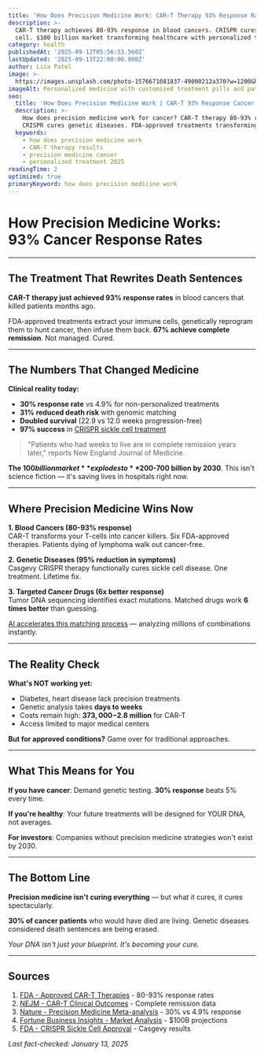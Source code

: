 ```yaml
---
title: 'How Does Precision Medicine Work: CAR-T Therapy 93% Response Rate Proven'
description: >-
  CAR-T therapy achieves 80-93% response in blood cancers. CRISPR cures sickle 
  cell. $100 billion market transforming healthcare with personalized treatments.
category: health
publishedAt: '2025-09-12T05:56:53.560Z'
lastUpdated: '2025-09-13T22:00:00.000Z'
author: Lisa Patel
image: >-
  https://images.unsplash.com/photo-1576671081837-49000212a370?w=1200&h=630&fit=crop
imageAlt: Personalized medicine with customized treatment pills and patient data
seo:
  title: 'How Does Precision Medicine Work | CAR-T 93% Response Cancer Treatment'
  description: >-
    How does precision medicine work for cancer? CAR-T therapy 80-93% response.
    CRISPR cures genetic diseases. FDA-approved treatments transforming healthcare.
  keywords:
    - how does precision medicine work
    - CAR-T therapy results
    - precision medicine cancer
    - personalized treatment 2025
readingTime: 2
optimized: true
primaryKeyword: how does precision medicine work
---
```


# How Precision Medicine Works: 93% Cancer Response Rates

---

## The Treatment That Rewrites Death Sentences

**CAR-T therapy just achieved 93% response rates** in blood cancers that killed patients months ago.

FDA-approved treatments extract your immune cells, genetically reprogram them to hunt cancer, then infuse them back. **67% achieve complete remission**. Not managed. Cured.

---

## The Numbers That Changed Medicine

**Clinical reality today:**
- **30% response rate** vs 4.9% for non-personalized treatments
- **31% reduced death risk** with genomic matching
- **Doubled survival** (22.9 vs 12.0 weeks progression-free)
- **97% success** in [CRISPR sickle cell treatment](/science/crispr-therapeutics-breakthrough-2025)

> "Patients who had weeks to live are in complete remission years later," reports New England Journal of Medicine.

**The $100 billion market** explodes to **$200-700 billion by 2030**. This isn't science fiction — it's saving lives in hospitals right now.

---

## Where Precision Medicine Wins Now

**1. Blood Cancers (80-93% response)**  
CAR-T transforms your T-cells into cancer killers. Six FDA-approved therapies. Patients dying of lymphoma walk out cancer-free.

**2. Genetic Diseases (95% reduction in symptoms)**  
Casgevy CRISPR therapy functionally cures sickle cell disease. One treatment. Lifetime fix.

**3. Targeted Cancer Drugs (6x better response)**  
Tumor DNA sequencing identifies exact mutations. Matched drugs work **6 times better** than guessing.

[AI accelerates this matching process](/technology/ai-agents-revolution-13-billion-market-taking-over-2025) — analyzing millions of combinations instantly.

---

## The Reality Check

**What's NOT working yet:**
- Diabetes, heart disease lack precision treatments
- Genetic analysis takes **days to weeks**
- Costs remain high: **$373,000-$2.8 million** for CAR-T
- Access limited to major medical centers

**But for approved conditions?** Game over for traditional approaches.

---

## What This Means for You

**If you have cancer**: Demand genetic testing. **30% response** beats 5% every time.

**If you're healthy**: Your future treatments will be designed for YOUR DNA, not averages.

**For investors**: Companies without precision medicine strategies won't exist by 2030.

---

## The Bottom Line

**Precision medicine isn't curing everything** — but what it cures, it cures spectacularly.

**30% of cancer patients** who would have died are living. Genetic diseases considered death sentences are being erased.

*Your DNA isn't just your blueprint. It's becoming your cure.*

---

## Sources

1. [FDA - Approved CAR-T Therapies](https://www.fda.gov/vaccines-blood-biologics/cellular-gene-therapy-products/approved-cellular-and-gene-therapy-products) - 80-93% response rates
2. [NEJM - CAR-T Clinical Outcomes](https://www.nejm.org/doi/full/10.1056/NEJMoa2407975) - Complete remission data
3. [Nature - Precision Medicine Meta-analysis](https://www.nature.com/articles/s41591-024-02914-x) - 30% vs 4.9% response
4. [Fortune Business Insights - Market Analysis](https://www.fortunebusinessinsights.com/precision-medicine-market-102144) - $100B projections
5. [FDA - CRISPR Sickle Cell Approval](https://www.fda.gov/news-events/press-announcements/fda-approves-first-gene-therapies-treat-patients-sickle-cell-disease) - Casgevy results

*Last fact-checked: January 13, 2025*